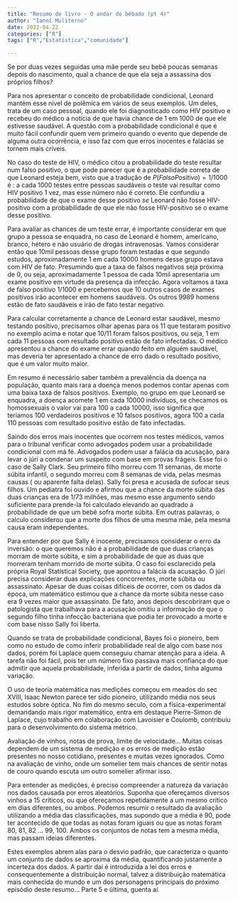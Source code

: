 ```yaml
---
title: "Resumo de livro - O andar do bêbado (pt 4)"
author: "Ianní Muliterno"
date: 2022-04-22
categories: ["R"]
tags: ["R","Estatística","comunidade"]

---  
```

Se por duas vezes seguidas uma mãe perde seu bebê poucas semanas depois do nascimento, qual a chance de que ela seja a assassina dos próprios filhos? 

Para nos apresentar o conceito de probabilidade condicional, Leonard mantém esse nível de polêmica em vários de seus exemplos. Um deles, trata de um caso pessoal, quando ele foi diagnosticado como HIV positivo e recebeu do médico a notícia de que havia chance de 1 em 1000 de que ele estivesse saudável. A questão com a probabilidade condicional é que é muito fácil confundir quem vem primeiro quando o evento que depende de alguma outra ocorrência, e isso faz com que erros inocentes e falácias se tornem mais críveis.

No caso do teste de HIV, o médico citou a probabilidade do teste resultar num falso positivo, o que pode parecer que é a probabilidade correta de que Leonard esteja bem, visto que a tradução de $P(FalsoPositivo) = 1/1000$ é : a cada 1000 testes entre pessoas saudáveis o teste vai resultar como HIV positivo 1 vez, mas esse número não é correto. Ele confundiu a probabilidade de que o exame desse positivo _se_ Leonard não fosse HIV-positivo com a probabilidade de que ele não fosse HIV-positivo se o exame desse positivo.

Para avaliar as chances de um teste errar, é importante considerar em que grupo a pessoa se enquadra, no caso de Leonard é homem, americano, branco, hétero e não usuário de drogas intravenosas. Vamos considerar então que 10mil pessoas desse grupo foram testadas e que segundo estudos, aproximadamente 1 em cada 10000 homens desse grupo estava com HIV de fato. Presumindo que a taxa de falsos negativos seja próxima de 0, ou seja, aproximadamente 1 pessoa de cada 10mil apresentaria um exame positivo em virtude da presença da infecção. Agora voltamos a taxa de falso positivo $1/1000$ e percebemos que 10 outros casos de exames positivos irão acontecer em homens saudáveis. Os outros 9989 homens estão de fato saudáveis e irão de fato testar negativo.

Para calcular corretamente a chance de Leonard estar saudável, mesmo testando positivo, precisamos olhar apenas para os 11 que testaram positivo no exemplo acima e notar que 10/11 foram falsos positivos, ou seja, 1 em cada 11 pessoas com resultado positivo estão de fato infectadas. O médico apresentou a chance do exame errar quando feito em alguém saudável, mas deveria ter apresentado a chance de erro dado o resultado positivo, que é um valor muito maior.  

Em resumo é necessário saber também a prevalência da doença na população, quanto mais rara a doença menos podemos contar apenas com uma baixa taxa de falsos positivos. Exemplo, no grupo em que Leonard se enquadra, a doença acomete 1 em cada 10000 indivíduos, se checamos os homossexuais o valor vai para 100 a cada 10000, isso significa que teríamos 100 verdadeiros positivos e 10 falsos positivos, agora 100 a cada 110 pessoas com resultado positivo estão de fato infectadas.

Saindo dos erros mais inocentes que ocorrem nos testes médicos, vamos para o tribunal verificar como advogados podem usar a probabilidade condicional com má fé. Advogados podem usar a falácia da acusação, para levar o júri a condenar um suspeito com base em provas frágeis. Esse foi o caso de Sally Clark. Seu primeiro filho morreu com 11 semanas, de morte súbita infantil, o segundo morreu com 8 semanas de vida, pelas mesmas causas ( ou aparente falta delas). Sally foi presa e acusada de sufocar seus filhos. Um pediatra foi ouvido e afirmou que a chance da morte súbita das duas crianças era de $1/73$ milhões, mas mesmo esse argumento sendo suficiente para prende-la foi calculado elevando ao quadrado a probabilidade de que um bebê sofra morte súbita. Em outras palavras, o calculo considerou que a morte dos filhos de uma mesma mãe, pela mesma causa eram independentes.

Para entender por que Sally é inocente, precisamos considerar o erro da inversão: o que queremos não é a probabilidade de que duas crianças morram de morte súbita, e sim a probabilidade de que as duas que morreram tenham morrido de morte súbita. O caso foi esclarecido pela própria Royal Statistical Society, que apontou a falácia da acusação. O júri precisa considerar duas explicações concorrentes, morte súbita ou assassinato. Apesar de duas coisas difíceis de ocorrer, com os dados da época, um matemático estimou que a chance da morte súbita nesse caso era 9 vezes maior que assassinato. De fato, anos depois descobriram que o patologista que trabalhava para a acusação omitiu a informação de que o segundo filho tinha infecção bacteriana que podia ter provocado a morte e com base nisso Sally foi liberta.

Quando se trata de probabilidade  condicional, Bayes foi o pioneiro, bem como no estudo de como inferir probabilidade real de algo com base nos dados, porém foi Laplace quem conseguiu chamar atenção para a ideia. A tarefa não foi fácil, pois ter um número fixo passava mais confiança do que admitir que aquela probabilidade, inferida a partir de dados, tinha alguma variação.

O uso de teoria matemática nas medições começou em meados do sec XVIII, Isaac Newton parece ter sido pioneiro, utilizando média nos seus estudos sobre óptica. No fim do mesmo século, com a física-experimental  demandando mais rigor matemático, entra em destaque Pierre-Simon de Laplace, cujo trabalho em colaboração com Lavoisier e Coulomb, contribuiu para o desenvolvimento do sistema métrico.

Avaliação de vinhos, notas de prova, limite de velocidade… Muitas coisas dependem de um sistema de medição e os erros de medição estão presentes no nosso cotidiano, presentes e muitas vezes ignorados. Como na avaliação de vinho, onde um somelier tem mais chances de sentir notas de couro quando escuta um outro somelier afirmar isso. 

Para entender as medições, é preciso compreender a natureza da variação nos dados causada por erros aleatórios. Suponha que ofereçamos diversos vinhos a 15 críticos, ou que ofereçamos repetidamente a um mesmo crítico em dias diferentes, ou ambos. Podemos resumir o resultado da avaliação utilizando a média das classificações, mas supondo que a média é 90, pode ter acontecido de que todas as notas foram iguais  ou que as notas foram 80, 81, 82 ... 99, 100. Ambos os conjuntos de notas tem a mesma média, mas passam ideias diferentes. 

Estes exemplos abrem alas para o desvio padrão, que caracteriza o quanto um conjunto de dados se aproxima da média, quantificando justamente a incerteza dos dados. A partir daí é introduzida a lei dos erros e consequentemente a distribuição normal, talvez a distribuição matemática mais conhecida do mundo e um dos personagens principais do próximo episódio deste resumo... Parte 5 e última, guenta aí.
